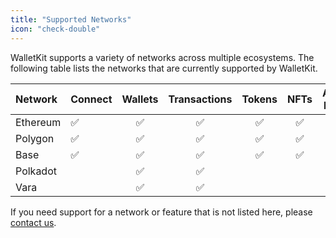 ```yaml
---
title: "Supported Networks"
icon: "check-double"
---
```


WalletKit supports a variety of networks across multiple ecosystems. The following table lists the networks that are
currently supported by WalletKit.

| Network  | Connect | Wallets | Transactions | Tokens | NFTs | Activity History | Webhooks |
|:---------|:---------|:-------:|:------------:|:------:|:----:|:----------------:|:--------:|
| Ethereum |    ✅    |    ✅    |      ✅       |   ✅    |  ✅   |        ✅         |    ✅     |
| Polygon  |    ✅    |    ✅    |      ✅       |   ✅    |  ✅   |        ✅         |    ✅     |
| Base     |    ✅    |    ✅    |      ✅       |   ✅    |  ✅   |                  |          |
| Polkadot |        |    ✅    |      ✅       |        |      |                  |          |
| Vara     |        |    ✅    |      ✅       |        |      |                  |          |

<Tip>
  If you need support for a network or feature that is not listed here, please
  <a href="mailto:founders@usewalletkit.com">contact us</a>.
</Tip>
